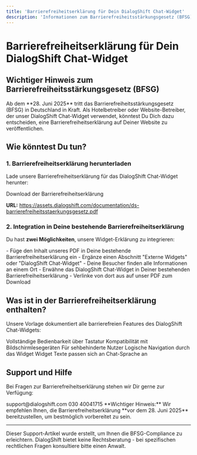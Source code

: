 ```yaml
---
title: 'Barrierefreiheitserklärung für Dein DialogShift Chat-Widget'
description: 'Informationen zum Barrierefreiheitsstärkungsgesetz (BFSG) und zur Barrierefreiheitserklärung für das DialogShift Chat-Widget'
---
```


# Barrierefreiheitserklärung für Dein DialogShift Chat-Widget

## Wichtiger Hinweis zum Barrierefreiheitsstärkungsgesetz (BFSG)

<Warning>
Ab dem **28. Juni 2025** tritt das Barrierefreiheitsstärkungsgesetz (BFSG) in Deutschland in Kraft. Als Hotelbetreiber oder Website-Betreiber, der unser DialogShift Chat-Widget verwendet, könntest Du Dich dazu entscheiden, eine Barrierefreiheitserklärung auf Deiner Website zu veröffentlichen.
</Warning>

## Wie könntest Du tun?

### 1. Barrierefreiheitserklärung herunterladen

Lade unsere Barrierefreiheitserklärung für das DialogShift Chat-Widget herunter:

<Card title="Barrierefreiheitserklärung PDF" icon="file-pdf" href="https://assets.dialogshift.com/documentation/ds-barrierefreiheitsstaerkungsgesetz.pdf">
  Download der Barrierefreiheitserklärung
</Card>

**URL:** https://assets.dialogshift.com/documentation/ds-barrierefreiheitsstaerkungsgesetz.pdf

### 2. Integration in Deine bestehende Barrierefreiheitserklärung

Du hast **zwei Möglichkeiten**, unsere Widget-Erklärung zu integrieren:

<Tabs>
  <Tab title="Option A: Einbettung">
    - Füge den Inhalt unseres PDF in Deine bestehende Barrierefreiheitserklärung ein
    - Ergänze einen Abschnitt "Externe Widgets" oder "DialogShift Chat-Widget"
    - Deine Besucher finden alle Informationen an einem Ort
  </Tab>
  <Tab title="Option B: Verlinkung">
    - Erwähne das DialogShift Chat-Widget in Deiner bestehenden Barrierefreiheitserklärung
    - Verlinke von dort aus auf unser PDF zum Download
  </Tab>
</Tabs>

## Was ist in der Barrierefreiheitserklärung enthalten?

Unsere Vorlage dokumentiert alle barrierefreien Features des DialogShift Chat-Widgets:

<CardGroup cols={2}>
  <Card title="Tastaturnavigation" icon="keyboard">
    Vollständige Bedienbarkeit über Tastatur
  </Card>
  <Card title="Screen Reader Support" icon="eye">
    Kompatibilität mit Bildschirmlesegeräten
  </Card>
  <Card title="High-Contrast-Modus" icon="circle-half-stroke">
    Für sehbehinderte Nutzer
  </Card>
  <Card title="Fokusmanagement" icon="bullseye">
    Logische Navigation durch das Widget
  </Card>
  <Card title="Mehrsprachigkeit" icon="language">
    Widget Texte passen sich an Chat-Sprache an
  </Card>
</CardGroup>

## Support und Hilfe

Bei Fragen zur Barrierefreiheitserklärung stehen wir Dir gerne zur Verfügung:

<CardGroup cols={2}>
  <Card title="E-Mail Support" icon="envelope" href="mailto:support@dialogshift.com">
    support@dialogshift.com
  </Card>
  <Card title="Telefon Support" icon="phone">
    030 40041715
  </Card>
</CardGroup>

<Note>
**Wichtiger Hinweis:** Wir empfehlen Ihnen, die Barrierefreiheitserklärung **vor dem 28. Juni 2025** bereitzustellen, um bestmöglich vorbereitet zu sein.
</Note>

---

<Info>
Dieser Support-Artikel wurde erstellt, um Ihnen die BFSG-Compliance zu erleichtern. DialogShift bietet keine Rechtsberatung - bei spezifischen rechtlichen Fragen konsultiere bitte einen Anwalt.
</Info> 